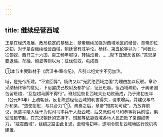 ```yaml
---
---
---
```

title: 继续经营西域
---



正是在经济发展、政局稳定的基础上，章帝继续加强对西域地区的经营。章帝即位之初，对于是否继续经营西域，朝廷曾有过争论。杨终、第五伦等以为：“间者北征匈奴，西开三十六国，百工频年服役，转输烦费，……陛下宜留念省察。”意思是要退缩。牟融、鲍昱等则以为：征伐匈奴，屯戍西

①本节主要取材于《后汉书·章帝纪》，凡引此纪文字不另加注。

域，是先帝所建，“不宜回异”。杨终又以“光武绝西域之国”为理由加以反驳。章帝采纳杨终等的意见，下诏罢戊己校尉及都护官，征还班超。但西域疏勒，于阗诸国苦留班超，“互抱超马脚不得行”。班超见恢复西域大业功败垂成，乃于建初五年（公元80年）上疏朝廷，反复陈述经营西域的利害得失，请求增兵。并建议与乌孙和亲，“遣使招慰，与共合力”①。疏奏之后，章帝“知其功可成”，乃放弃前议，派遣平陵人徐干为假司马率兵千人赴西域，后又派假司马和恭等将兵前往，俱受班超节制。在东汉朝廷的支持下，班超等依靠西域各地人民击败了亲匈奴势力，“威震西域”，丝绸之路由此复通。至和帝初年，遂明令恢复西域地区行政机构建置。